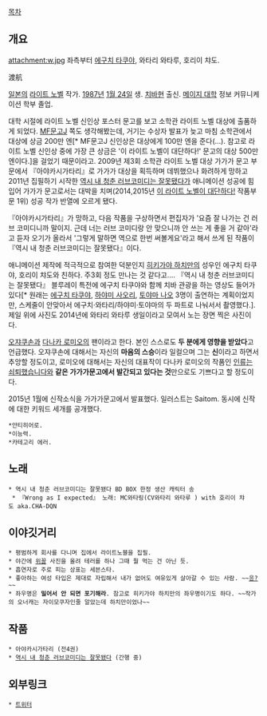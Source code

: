 [[목차]]

== 개요 ==
attachment:w.jpg 
좌측부터 [[에구치 타쿠야]], 와타리 와타루, 호리이 챠도.

渡航

[[일본]]의 [[라이트 노벨]] 작가. [[1987년]] [[1월 24일]] 생. [[치바]]현 출신. [[메이지 대학]] 정보 커뮤니케이션 학부 졸업.

대학 시절에 라이트 노벨 신인상 포스터 문고를 보고 소학관 라이트 노벨 대상에 출품하게 되었다. [[MF문고J]] 쪽도 생각해봤는데, 거기는 수상자 발표가 늦고 마침 소학관에서 대상에 상금 200만 엔[* MF문고J 신인상은 대상에게 100만 엔을 준다(…). 참고로 라이트 노벨 신인상 중에 가장 큰 상금은 '이 라이트 노벨이 대단하다!' 문고의 대상 500만 엔이다.]을 걸었기 때문이라고. 2009년 제3회 소학관 라이트 노벨 대상 가가가 문고 부문에서 『아야카시가타리』로 가가가 대상을 획득하며 데뷔했으나 화려하게 망하고 2011년 집필하기 시작한 [[역시 내 청춘 러브코미디는 잘못됐다]]가 애니메이션 성공에 힘입어 가가가 문고로서는 대박을 치며(2014,2015년 [[이 라이트 노벨이 대단하다!]] 작품부문 1위) 성공 작가 반열에 오르게 됐다.

『아야카시가타리』가 망하고, 다음 작품을 구상하면서 편집자가 '요즘 잘 나가는 건 러브 코미디니까 말이지. 근데 너는 러브 코미디랑 안 맞으니까 안 쓰는 게 좋을 거 같아'라고 듣자 오기가 올라서 '그렇게 말하면 역으로 한번 써볼게요'라고 해서 쓰게 된 작품이 『역시 내 청춘 러브코미디는 잘못됐다』이다.

애니메이션 제작에 적극적으로 참여한 덕분인지 [[히키가야 하치만]]의 성우인 에구치 타쿠야, 호리이 챠도와 친하다. 주3회 정도 만나는 것 같다고…. 『역시 내 청춘 러브코미디는 잘못됐다』 블루레이 특전에 에구치 타쿠야와 함께 치바 관광을 하는 영상도 들어가 있다[* 원래는 [[에구치 타쿠야]], [[하야미 사오리]], [[토야마 나오]] 3명이 출연하는 계획이었지만, 스케줄이 안맞아서 에구치·와타리/하야미·토야마의 두 파트로 나눠서서 촬영했다.]. 제일 위에 사진도 2014년에 와타리 와타루 생일이라고 모여서 노는 장면 찍은 사진이다.

[[오쟈쿠손]]과 [[다나카 로미오]]의 팬이라고 한다. 본인 스스로도 '''두 분에게 영향을 받았다'''고 언급했다. 오쟈쿠손에 대해서는 자신의 '''마음의 스승'''이라 일컬으며 그는 '''신'''이라고 하면서 추앙할 정도이고, 로미오에 대해서는 자신의 대표작이 다나카 로미오의 작품인 [[인류는 쇠퇴했습니다]]와 '''같은 가가가문고에서 발간되고 있다는 것'''만으로도 기쁘다고 할 정도이다.

2015년 1월에 신작소식을 가가가문고에서 발표했다. 일러스트는 Saitom.
동시에 신작에 대한 키워드 세개를 공개했다.
 *안티히어로.
 *이능력.
 *카테고리 에러.

== 노래 ==
 * 역시 내 청춘 러브코미디는 잘못됐다 BD BOX 한정 생산 캐릭터 송
  * 『Wrong as I expected』 노래: MC와타링(CV와타리 와타루 ) with 호리이 챠도 aka.CHA-DQN

== 이야깃거리 ==
 * 평범하게 회사를 다니며 집에서 라이트노블을 집필.
 * 야간에 [[위꼴]] 사진을 올려 테러를 하나 그때 뭘 먹는 건 아닌 듯.
 * 흡연자로 주로 피는 상표는 세븐스타. 
 * 좋아하는 여성 타입은 제대로 자립해서 내가 없어도 여유있게 살아갈 수 있는 사람. ~~[[히라츠카 시즈카|응?]]~~
 * 좌우명은 '''밀어서 안 되면 포기해라'''. 참고로 히키가야 하치만의 좌우명이기도 하다. ~~작가의 오너캐는 자이모쿠자인줄 알았는데 하치만이었나~~

== 작품 ==
 * 아야카시가타리 (전4권)
 * [[역시 내 청춘 러브코미디는 잘못됐다]] (간행 중)
== 외부링크 ==
 * [https://twitter.com/watariwataru 트위터]

